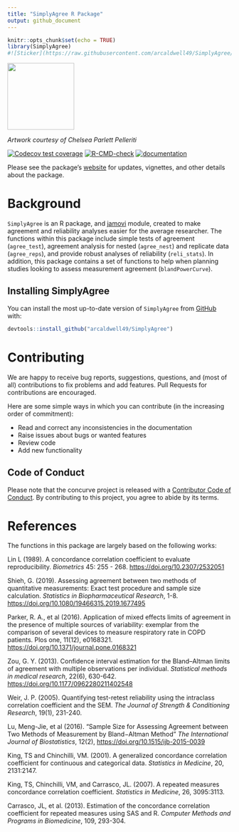 ```yaml
---
title: "SimplyAgree R Package"
output: github_document
---
```


```r
knitr::opts_chunk$set(echo = TRUE)
library(SimplyAgree)
#![Sticker](https://raw.githubusercontent.com/arcaldwell49/SimplyAgree/master/images/sticker.png)
```


<img src="https://raw.githubusercontent.com/arcaldwell49/SimplyAgree/master/images/sticker.png" width="150" height="150" />

*Artwork courtesy of Chelsea Parlett Pelleriti*

<!-- badges: start -->
[![Codecov test coverage](https://codecov.io/gh/arcaldwell49/SimplyAgree/branch/master/graph/badge.svg)](https://codecov.io/gh/arcaldwell49/SimplyAgree?branch=master)
[![R-CMD-check](https://github.com/arcaldwell49/SimplyAgree/workflows/R-CMD-check/badge.svg)](https://github.com/arcaldwell49/SimplyAgree/actions)
[![documentation](https://img.shields.io/badge/website-active-blue)](https://aaroncaldwell.us/SimplyAgree/)
<!-- badges: end -->

Please see the package's [website](https://aaroncaldwell.us/SimplyAgree/) for updates, vignettes, and other details about the package.

# Background

`SimplyAgree` is an R package, and [jamovi](https://www.jamovi.org/) module, created to make agreement and reliability analyses easier for the average researcher. The functions within this package include simple tests of agreement (`agree_test`), agreement analysis for nested (`agree_nest`) and replicate data (`agree_reps`), and provide robust analyses of reliability (`reli_stats`). In addition, this package contains a set of functions to help when planning studies looking to assess measurement agreement (`blandPowerCurve`).

## Installing SimplyAgree

You can install the most up-to-date version of `SimplyAgree` from
[GitHub](https://github.com/arcaldwell49/SimplyAgree) with:

``` r
devtools::install_github("arcaldwell49/SimplyAgree")
```

# Contributing

We are happy to receive bug reports, suggestions, questions, and (most
of all) contributions to fix problems and add features. Pull Requests
for contributions are encouraged.

Here are some simple ways in which you can contribute (in the increasing
order of commitment):

-   Read and correct any inconsistencies in the documentation
-   Raise issues about bugs or wanted features
-   Review code
-   Add new functionality


## Code of Conduct

Please note that the concurve project is released with a [Contributor
Code of
Conduct](https://aaroncaldwell.us/SimplyAgree/CODE_OF_CONDUCT.html). By
contributing to this project, you agree to abide by its terms.

# References

The functions in this package are largely based on the following works:

Lin L (1989). A concordance correlation coefficient to evaluate reproducibility. *Biometrics* 45: 255 - 268. <https://doi.org/10.2307/2532051>

Shieh, G. (2019). Assessing agreement between two methods of quantitative measurements: Exact test procedure and sample size calculation. *Statistics in Biopharmaceutical Research*, 1-8. <https://doi.org/10.1080/19466315.2019.1677495>

Parker, R. A., et al (2016). Application of mixed effects limits of agreement in the presence of multiple sources of variability: exemplar from the comparison of several devices to measure respiratory rate in COPD patients. Plos one, 11(12), e0168321. <https://doi.org/10.1371/journal.pone.0168321>

Zou, G. Y. (2013). Confidence interval estimation for the Bland–Altman limits of agreement with multiple observations per individual. *Statistical methods in medical research*, 22(6), 630-642. <https://doi.org/10.1177/0962280211402548>

Weir, J. P. (2005). Quantifying test-retest reliability using the intraclass correlation coefficient and the SEM. *The Journal of Strength & Conditioning Research*, 19(1), 231-240.

Lu, Meng-Jie, et al (2016). "Sample Size for Assessing Agreement between Two Methods of Measurement by Bland−Altman Method" *The International Journal of Biostatistics*, 12(2),  <https://doi.org/10.1515/ijb-2015-0039>

King, TS and Chinchilli, VM. (2001). A generalized concordance correlation coefficient for continuous and categorical data. *Statistics in Medicine*, 20, 2131:2147.

King, TS, Chinchilli, VM, and Carrasco, JL. (2007). A repeated measures concordance correlation coefficient. *Statistics in Medicine*, 26, 3095:3113.

Carrasco, JL, et al. (2013). Estimation of the concordance correlation coefficient for repeated measures using SAS and R. *Computer Methods and Programs in Biomedicine*, 109, 293-304.
